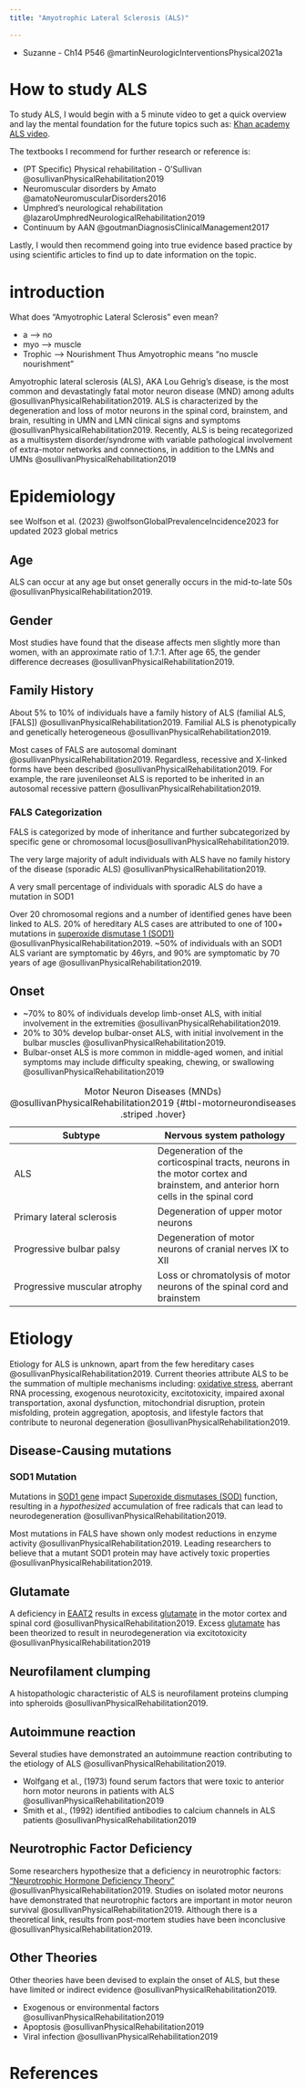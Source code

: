 ```yaml
---
title: "Amyotrophic Lateral Sclerosis (ALS)"
 
---
```


:::{.callout title="Resources"}

- Suzanne - Ch14 P546 @martinNeurologicInterventionsPhysical2021a 
:::

# How to study ALS 
To study ALS, I would begin with a 5 minute video to get a quick overview and lay the mental foundation for the future topics such as: [Khan academy ALS video](https://www.youtube.com/watch?v=tKDET9t8VTI).

The textbooks I recommend for further research or reference is:

- (PT Specific) Physical rehabilitation - O'Sullivan @osullivanPhysicalRehabilitation2019
- Neuromuscular disorders by Amato @amatoNeuromuscularDisorders2016
- Umphred's neurological rehabilitation @lazaroUmphredNeurologicalRehabilitation2019
- Continuum by AAN @goutmanDiagnosisClinicalManagement2017

Lastly, I would then recommend going into true evidence based practice by using scientific articles to find up to date information on the topic.

# introduction

What does "Amyotrophic Lateral Sclerosis" even mean?

- a --> no
- myo --> muscle
- Trophic --> Nourishment
Thus Amyotrophic means "no muscle nourishment"

Amyotrophic lateral sclerosis (ALS), AKA Lou Gehrig’s disease, is the most common and devastatingly fatal motor neuron disease (MND) among adults @osullivanPhysicalRehabilitation2019. ALS is characterized by the degeneration and loss of motor neurons in the spinal cord, brainstem, and brain, resulting in UMN and LMN clinical signs and symptoms @osullivanPhysicalRehabilitation2019. Recently, ALS is being recategorized as a multisystem disorder/syndrome with variable pathological involvement of extra-motor networks and connections, in addition to the LMNs and UMNs @osullivanPhysicalRehabilitation2019

# Epidemiology

:::{.callout-note}
see Wolfson et al. (2023) @wolfsonGlobalPrevalenceIncidence2023  for updated 2023 global metrics
:::


## Age
ALS can occur at any age but onset generally occurs in the mid-to-late 50s @osullivanPhysicalRehabilitation2019.

## Gender
Most studies have found that the disease affects men slightly more than women, with an approximate ratio of 1.7:1. After age 65, the gender difference decreases @osullivanPhysicalRehabilitation2019.

## Family History
About 5% to 10% of individuals have a family history of ALS (familial ALS, [FALS]) @osullivanPhysicalRehabilitation2019.
Familial ALS is phenotypically and genetically heterogeneous @osullivanPhysicalRehabilitation2019.

Most cases of FALS are autosomal dominant @osullivanPhysicalRehabilitation2019. Regardless, recessive and X-linked forms have been described @osullivanPhysicalRehabilitation2019. For example, the rare juvenileonset ALS is reported to be inherited in an autosomal recessive pattern @osullivanPhysicalRehabilitation2019. 

### FALS Categorization
FALS is categorized by mode of inheritance and further subcategorized by specific gene or chromosomal locus@osullivanPhysicalRehabilitation2019. 

The very large majority of adult individuals with ALS have no family history of the disease (sporadic ALS) @osullivanPhysicalRehabilitation2019. 

:::{.callout-note}
A very small percentage of individuals with sporadic ALS do have a mutation in SOD1
:::

Over 20 chromosomal regions and a number of identified genes have been linked to ALS. 20% of hereditary ALS cases are attributed to one of 100+ mutations in [superoxide dismutase 1 (SOD1)]({{< var ref-sod1.path >}}) @osullivanPhysicalRehabilitation2019. 
~50% of individuals with an SOD1 ALS variant are symptomatic by 46yrs, and 90% are symptomatic by 70 years of age @osullivanPhysicalRehabilitation2019. 

## Onset

- ~70% to 80% of individuals develop limb-onset ALS, with initial involvement in the extremities @osullivanPhysicalRehabilitation2019. 
- 20% to 30% develop bulbar-onset ALS, with initial involvement in the bulbar muscles @osullivanPhysicalRehabilitation2019. 
- Bulbar-onset ALS is more common in middle-aged women, and initial symptoms may include difficulty speaking, chewing, or swallowing @osullivanPhysicalRehabilitation2019

| Subtype  | Nervous system pathology  |
|--------|--------|
| ALS  | Degeneration of the corticospinal tracts, neurons in the motor cortex and brainstem, and anterior horn cells in the spinal cord   |
| Primary lateral sclerosis   | Degeneration of upper motor neurons   |
| Progressive bulbar palsy | Degeneration of motor neurons of cranial nerves IX to XII   |
| Progressive muscular atrophy | Loss or chromatolysis of motor neurons of the spinal cord and brainstem   |

: Motor Neuron Diseases (MNDs) @osullivanPhysicalRehabilitation2019 {#tbl-motorneurondiseases .striped .hover}

# Etiology

Etiology for ALS is unknown, apart from the few hereditary cases @osullivanPhysicalRehabilitation2019.
Current theories attribute ALS to be the summation of multiple mechanisms including: [oxidative stress]({{< var ref-oxidative-stress.path >}}), aberrant RNA processing, exogenous neurotoxicity, excitotoxicity, impaired axonal transportation, axonal dysfunction, mitochondrial disruption, protein misfolding, protein aggregation, apoptosis, and lifestyle factors that contribute to neuronal degeneration @osullivanPhysicalRehabilitation2019.

## Disease-Causing mutations

### SOD1 Mutation

Mutations in [SOD1 gene]({{< var ref-sod1.path >}}) impact [Superoxide dismutases (SOD)]({{< var ref-superoxide-dismutases-group.path >}}) function, resulting in a *hypothesized* accumulation of free radicals that can lead to neurodegeneration @osullivanPhysicalRehabilitation2019.

:::{callout.note}
Most mutations in FALS have shown only modest reductions in enzyme activity @osullivanPhysicalRehabilitation2019. Leading researchers to believe that a mutant SOD1 protein may have actively toxic properties @osullivanPhysicalRehabilitation2019.
:::

## Glutamate

A deficiency in [EAAT2]({{< var ref-EAAT2-excitatory-amino-acid-transporter-2.path >}}) results in excess [glutamate]({{< var ref-glutamate.path >}}) in the motor cortex and spinal cord @osullivanPhysicalRehabilitation2019. Excess [glutamate]({{< var ref-glutamate.path >}}) has been theorized to result in neurodegeneration via excitotoxicity @osullivanPhysicalRehabilitation2019

## Neurofilament clumping
A histopathologic characteristic of ALS is neurofilament proteins clumping into spheroids @osullivanPhysicalRehabilitation2019. 

## Autoimmune reaction
Several studies have demonstrated an autoimmune reaction contributing to the etiology of ALS @osullivanPhysicalRehabilitation2019.

- Wolfgang et al., (1973) found serum factors that were toxic to anterior horn motor neurons in patients with ALS @osullivanPhysicalRehabilitation2019
- Smith et al., (1992) identified antibodies to calcium channels in ALS patients @osullivanPhysicalRehabilitation2019

## Neurotrophic Factor Deficiency 
Some researchers hypothesize that a deficiency in neurotrophic factors:  ["Neurotrophic Hormone Deficiency Theory"]({{< var ref-neurotrophic-hormone-deficiency-theory.path >}}) @osullivanPhysicalRehabilitation2019. Studies on isolated motor neurons have demonstrated that neurotrophic factors are important in motor neuron survival @osullivanPhysicalRehabilitation2019. Although there is a theoretical link, results from post-mortem studies have been inconclusive @osullivanPhysicalRehabilitation2019.

## Other Theories
Other theories have been devised to explain the onset of ALS, but these have limited or indirect evidence @osullivanPhysicalRehabilitation2019.

- Exogenous or environmental factors @osullivanPhysicalRehabilitation2019
- Apoptosis @osullivanPhysicalRehabilitation2019
- Viral infection @osullivanPhysicalRehabilitation2019

# References{-}
:::{#refs}
:::